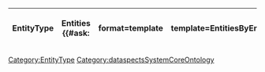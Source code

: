 {|class="wikitable" width="100%"
!EntityType
!Entities
{{#ask:[[Category:EntityType]]
|format=template
|template=EntitiesByEntityTypeTableRow
|link=none
}}
|}
<noinclude>[[Category:dataspectsSystemCoreOntology]]</noinclude>
